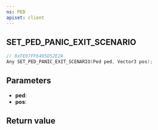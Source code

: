 ```yaml
---
ns: PED
apiset: client
---
```

## SET_PED_PANIC_EXIT_SCENARIO

```c
// 0xFE07FF6495D52E2A
Any SET_PED_PANIC_EXIT_SCENARIO(Ped ped, Vector3 pos);
```


## Parameters
* **ped**:
* **pos**:

## Return value